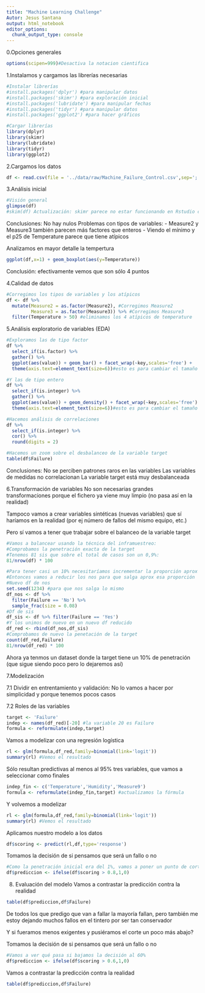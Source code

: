 ```yaml
---
title: "Machine Learning Challenge"
Autor: Jesus Santana
output: html_notebook
editor_options: 
  chunk_output_type: console
---
```


0.Opciones generales
```r
options(scipen=999)#Desactiva la notacion cientifica
```

1.Instalamos y cargamos las librerías necesarias
```r
#Instalar librerías
#install.packages('dplyr') #para manipular datos
#install.packages('skimr') #para exploración inicial
#install.packages('lubridate') #para manipular fechas
#install.packages('tidyr') #para manipular datos
#install.packages('ggplot2') #para hacer gráficos

#Cargar librerías
library(dplyr)
library(skimr)
library(lubridate)
library(tidyr)
library(ggplot2)
```

2.Cargamos los datos
```r
df <- read.csv(file = '../data/raw/Machine_Failure_Control.csv',sep=';')
```

3.Análisis inicial
```r
#Visión general
glimpse(df)
#skim(df) Actualización: skimr parece no estar funcionando en Rstudio cloud por algún tipo de actualización que necesitan hacer. Mientras tanto déjalo así comentado en el código (con la parrilla), y fíjate en cómo sale en el vídeo para entenderlo. Cuando vuelva a funcionar le volveré a quitar la parrilla para que se ejecute de nuevo
```
Conclusiones:
No hay nulos
Problemas con tipos de variables:
- Measure2 y Measure3 también parecen más factores que enteros
- Viendo el mínimo y el p25 de Temperature parece que tiene atípicos

Analizamos en mayor detalle la tempertura
```r
ggplot(df,x=1) + geom_boxplot(aes(y=Temperature))
```
Conclusión: efectivamente vemos que son sólo 4 puntos

4.Calidad de datos
```r
#Corregimos los tipos de variables y los atípicos
df <- df %>%
  mutate(Measure2 = as.factor(Measure2), #Corregimos Measure2
         Measure3 = as.factor(Measure3)) %>% #Corregimos Measure3 
  filter(Temperature > 50) #eliminamos los 4 atípicos de temperature
```

5.Análisis exploratorio de variables (EDA)
```r
#Exploramos las de tipo factor
df %>%
  select_if(is.factor) %>%
  gather() %>%
  ggplot(aes(value)) + geom_bar() + facet_wrap(~key,scales='free') +
  theme(axis.text=element_text(size=6))#esto es para cambiar el tamaño del texto del eje y que se lea bien

#Y las de tipo entero
df %>%
  select_if(is.integer) %>%
  gather() %>%
  ggplot(aes(value)) + geom_density() + facet_wrap(~key,scales='free') +
  theme(axis.text=element_text(size=6))#esto es para cambiar el tamaño del texto del eje y que se lea bien

#Hacemos análisis de correlaciones
df %>%
  select_if(is.integer) %>%
  cor() %>% 
  round(digits = 2)

#Hacemos un zoom sobre el desbalanceo de la variable target
table(df$Failure)
```
Conclusiones:
No se perciben patrones raros en las variables
Las variables de medidas no correlacionan
La variable target está muy desbalanceada

6.Transformación de variables
No son necesarias grandes transformaciones porque el fichero ya viene muy limpio (no pasa así en la realidad)

Tampoco vamos a crear variables sintéticas (nuevas variables) que sí haríamos en la realidad (por ej número de fallos del mismo equipo, etc.)

Pero sí vamos a tener que trabajar sobre el balanceo de la variable target
```r
#Vamos a balancear usando la técnica del inframuestreo:
#Comprobamos la penetración exacta de la target
#Tenemos 81 sis que sobre el total de casos son un 0,9%:
81/nrow(df) * 100

#Para tener casi un 10% necesitaríamos incrementar la proporción aprox en x10
#Entonces vamos a reducir los nos para que salga aprox esa proporción
#Nuevo df de nos
set.seed(1234) #para que nos salga lo mismo
df_nos <- df %>%
  filter(Failure == 'No') %>%
  sample_frac(size = 0.08)
#Df de sis
df_sis <- df %>% filter(Failure == 'Yes')
#Y los unimos de nuevo en un nuevo df reducido
df_red <- rbind(df_nos,df_sis)
#Comprobamos de nuevo la penetación de la target
count(df_red,Failure)
81/nrow(df_red) * 100
```
Ahora ya tenmos un dataset donde la target tiene un 10% de penetración (que sigue siendo poco pero lo dejaremos así)

7.Modelización

7.1 Dividir en entrentamiento y validación:
No lo vamos a hacer por simplicidad y porque tenemos pocos casos

7.2 Roles de las variables
```r
target <- 'Failure'
indep <- names(df_red)[-20] #la variable 20 es Failure
formula <- reformulate(indep,target)
```

Vamos a modelizar con una regresión logística
```r
rl <- glm(formula,df_red,family=binomial(link='logit'))
summary(rl) #Vemos el resultado
```

Sólo resultan predictivas al menos al 95% tres variables, que vamos a seleccionar como finales
```r
indep_fin <- c('Temperature','Humidity','Measure9')
formula <- reformulate(indep_fin,target) #actualizamos la fórmula
```

Y volvemos a modelizar
```r
rl <- glm(formula,df_red,family=binomial(link='logit'))
summary(rl) #Vemos el resultado
```

Aplicamos nuestro modelo a los datos
```r
df$scoring <- predict(rl,df,type='response')
```

Tomamos la decisión de si pensamos que será un fallo o no
```r
#Como la penetración inicial era del 1%, vamos a poner un punto de corte muy alto, por ejemplo por encima del 80%
df$prediccion <- ifelse(df$scoring > 0.8,1,0)
```

8. Evaluación del modelo
Vamos a contrastar la predicción contra la realidad
```r
table(df$prediccion,df$Failure)
```
De todos los que predigo que van a fallar la mayoría fallan, pero también me estoy dejando muchos fallos en el tintero por ser tan conservador

Y si fueramos menos exigentes y pusiéramos el corte un poco más abajo?

Tomamos la decisión de si pensamos que será un fallo o no
```r
#Vamos a ver qué pasa si bajamos la decisión al 60%
df$prediccion <- ifelse(df$scoring > 0.6,1,0)
```

Vamos a contrastar la predicción contra la realidad
```r
table(df$prediccion,df$Failure)
```